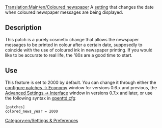 [[Translation:Main/en/Coloured newspaper]]
A [[Main/en/Advanced Settings|setting]] that changes the date when coloured newspaper messages are being displayed.

== Description ==
This patch is a purely cosmetic change that allows the newspaper messages to be printed in colour after a certain date, supposedly to coincide with the use of coloured ink in newspaper printing. If you would like to be accurate to real life, the '80s are a good time to start.

== Use ==
This feature is set to 2000 by default. You can change it through either the [[Main/en/Configuring patches/Economy|configure patches -> Economy]] window for versions 0.6.x and previous, the [[Main/en/Advanced Settings/Interface#Coloured news appears in|Advanced Settings -> Interface]] window in versions 0.7.x and later, or use the following syntax in [[Main/en/Openttd.cfg|openttd.cfg]]:
<pre>[patches]
colored_news_year = 2000</pre>


[[Category:en/Settings & Preferences]]